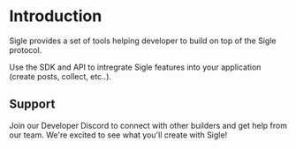 # Introduction

Sigle provides a set of tools helping developer to build on top of the Sigle protocol.

Use the SDK and API to intregrate Sigle features into your application (create posts, collect, etc..).

## Support

Join our Developer Discord to connect with other builders and get help from our team. We're excited to see what you'll create with Sigle!
